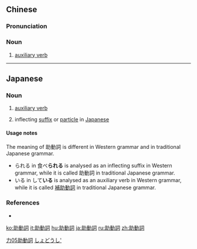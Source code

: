 {{also|助动词}}
==Chinese==
{{zh-forms|s=助动词|type=12}}

===Pronunciation===
{{zh-pron
|m=zhùdòngcí
|c=zo6 dung6 ci4
|mn=chō͘-tōng-sû
|cat=n
}}

===Noun===
{{zh-noun}}

# {{lb|zh|grammar}} [[auxiliary verb]]

[[Category:zh:Parts of speech|力05助動詞]]

----

==Japanese==
{{ja-kanjitab|じょ|どう|し|yomi=on}}

===Noun===
{{ja-noun|じょどうし}}

# {{lb|ja|grammar|sort=しょどうし'}} [[auxiliary verb]]
# {{lb|ja|grammar|sort=しょどうし'}} inflecting [[suffix]] or [[particle]] in [[Japanese]]

====Usage notes====
The meaning of 助動詞 is different in Western grammar and in traditional Japanese grammar.
* られる in 食べ'''られる''' is analysed as an inflecting suffix in Western grammar, while it is called 助動詞 in traditional Japanese grammar.
* いる in して'''いる''' is analysed as an auxiliary verb in Western grammar, while it is called [[補助動詞]] in traditional Japanese grammar.

===References===
* {{R:Kojien}}

[[Category:ja:Parts of speech|しょどうし']]

[[ko:助動詞]]
[[it:助動詞]]
[[hu:助動詞]]
[[ja:助動詞]]
[[ru:助動詞]]
[[zh:助動詞]]